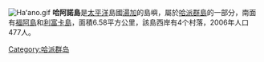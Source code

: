 {{NoteTA
|G1 = 地名
}}
[[Image:Haʻano.gif|thumb]]
'''哈阿諾島'''是[[太平洋|太平洋]]島國[[湯加|湯加]]的島嶼，屬於[[哈派群島|哈派群島]]的一部分，南面有[[福阿島|福阿島]]和[[利富卡島|利富卡島]]，面積6.58平方公里，該島西岸有4个村落，2006年人口477人。

{{coord|19|41|S|174|17|W|region:TO|name=Ha'ano|display=title}}

{{Tonga-stub}}
[[Category:哈派群岛|Category:哈派群岛]]